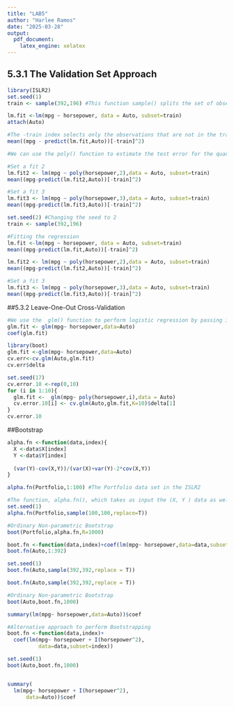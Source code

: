 ```yaml
---
title: "LAB5"
author: "Harlee Ramos"
date: "2025-03-28"
output:
  pdf_document:
    latex_engine: xelatex
---
```


## 5.3.1 The Validation Set Approach
```r
library(ISLR2)
set.seed(1)
train <- sample(392,196) #This function sample() splits the set of observations into two halves.
```

```r
lm.fit <-lm(mpg ~ horsepower, data = Auto, subset=train)
attach(Auto)

#The -train index selects only the observations that are not in the training set.
mean((mpg - predict(lm.fit,Auto))[-train]^2)
```

```r
#We can use the poly() function to estimate the test error for the quadratic and cubic regressions.

#Set a fit 2
lm.fit2 <- lm(mpg ~ poly(horsepower,2),data = Auto, subset=train)
mean((mpg-predict(lm.fit2,Auto))[-train]^2)

#Set a fit 3
lm.fit3 <- lm(mpg ~ poly(horsepower,3),data = Auto, subset=train)
mean((mpg-predict(lm.fit3,Auto))[-train]^2)
```


```r
set.seed(2) #Changing the seed to 2
train <- sample(392,196)

#Fitting the regression
lm.fit <-lm(mpg ~ horsepower, data = Auto, subset=train)
mean((mpg-predict(lm.fit,Auto))[-train]^2)

lm.fit2 <- lm(mpg ~ poly(horsepower,2),data = Auto, subset=train)
mean((mpg-predict(lm.fit2,Auto))[-train]^2)

#Set a fit 3
lm.fit3 <- lm(mpg ~ poly(horsepower,3),data = Auto, subset=train)
mean((mpg-predict(lm.fit3,Auto))[-train]^2)
```

##5.3.2 Leave-One-Out Cross-Validation
```r
#We use the  glm() function to perform logistic regression by passing in the family 'binomial'
glm.fit <- glm(mpg~ horsepower,data=Auto)
coef(glm.fit)
```

```r
library(boot)
glm.fit <-glm(mpg~ horsepower,data=Auto)
cv.err<-cv.glm(Auto,glm.fit)
cv.err$delta
```

```r
set.seed(17)
cv.error.10 <-rep(0,10)
for (i in 1:10){
  glm.fit <-  glm(mpg~ poly(horsepower,i),data = Auto)
  cv.error.10[i] <- cv.glm(Auto,glm.fit,K=10)$delta[1]
}
cv.error.10
```


##Bootstrap
```r
alpha.fn <-function(data,index){
  X <-data$X[index]
  Y <-data$Y[index]
  
  (var(Y)-cov(X,Y))/(var(X)+var(Y)-2*cov(X,Y))
}

alpha.fn(Portfolio,1:100) #The Portfolio data set in the ISLR2 
```


```r
#The function, alpha.fn(), which takes as input the (X, Y ) data as well as a vector indicating which observations should be used to estimate α. The function then outputs the estimate for α based on the selected observations.
set.seed(1)
alpha.fn(Portfolio,sample(100,100,replace=T))
```

```r
#Ordinary Non-parametric Bootstrap
boot(Portfolio,alpha.fn,R=1000)

```

```r
boot.fn <-function(data,index)+coef(lm(mpg~ horsepower,data=data,subset=index))
boot.fn(Auto,1:392)
```



```r
set.seed(1)
boot.fn(Auto,sample(392,392,replace = T))
```


```r
boot.fn(Auto,sample(392,392,replace = T))
```


```r
#Ordinary Non-parametric Bootstrap
boot(Auto,boot.fn,1000)
```

```r
summary(lm(mpg~ horsepower,data=Auto))$coef
```


```r
#Alternative approach to perform Bootstrapping
boot.fn <-function(data,index)+
  coef(lm(mpg~ horsepower + I(horsepower^2),
          data=data,subset=index))

set.seed(1)
boot(Auto,boot.fn,1000)


summary(
  lm(mpg~ horsepower + I(horsepower^2),
      data=Auto))$coef

```
